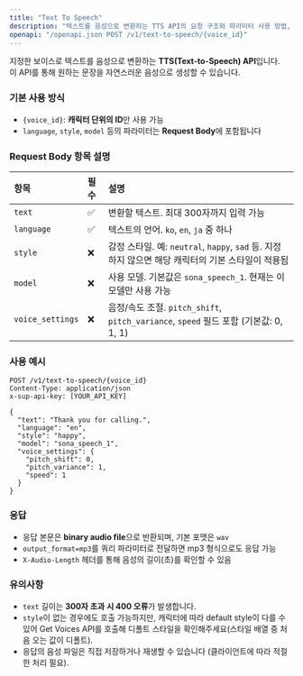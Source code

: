 ```yaml
---
title: "Text To Speech"
description: "텍스트를 음성으로 변환하는 TTS API의 요청 구조와 파라미터 사용 방법, 오류 주의사항을 안내합니다."
openapi: "/openapi.json POST /v1/text-to-speech/{voice_id}"
---
```


지정한 보이스로 텍스트를 음성으로 변환하는 **TTS(Text-to-Speech) API**입니다.\
이 API를 통해 원하는 문장을 자연스러운 음성으로 생성할 수 있습니다.

### 기본 사용 방식

- `{voice_id}`: **캐릭터 단위의 ID**만 사용 가능
- `language`, `style`, `model` 등의 파라미터는 **Request Body**에 포함됩니다

### Request Body 항목 설명

| 항목               | 필수 | 설명                                                                      |
| :--------------- | :-- | :---------------------------------------------------------------------- |
| `text`           | ✅  | 변환할 텍스트. 최대 300자까지 입력 가능                                                |
| `language`       | ✅  | 텍스트의 언어. `ko`, `en`, `ja` 중 하나                                          |
| `style`          | ❌  | 감정 스타일. 예: `neutral`, `happy`, `sad` 등. 지정하지 않으면 해당 캐릭터의 기본 스타일이 적용됨    |
| `model`          | ❌  | 사용 모델. 기본값은 `sona_speech_1`. 현재는 이 모델만 사용 가능                            |
| `voice_settings` | ❌  | 음정/속도 조절. `pitch_shift`, `pitch_variance`, `speed` 필드 포함 (기본값: 0, 1, 1) |

### 사용 예시

```http
POST /v1/text-to-speech/{voice_id}
Content-Type: application/json
x-sup-api-key: [YOUR_API_KEY]

{
  "text": "Thank you for calling.",
  "language": "en",
  "style": "happy",
  "model": "sona_speech_1",
  "voice_settings": {
    "pitch_shift": 0,
    "pitch_variance": 1,
    "speed": 1
  }
}
```

### 응답

- 응답 본문은 **binary audio file**으로 반환되며, 기본 포맷은 `wav`
- `output_format=mp3`를 쿼리 파라미터로 전달하면 mp3 형식으로도 응답 가능
- `X-Audio-Length` 헤더를 통해 음성의 길이(초)를 확인할 수 있음

### 유의사항

- `text` 길이는 **300자 초과 시 400 오류**가 발생합니다.
- `style`이 없는 경우에도 호출 가능하지만, 캐릭터에 따라 default style이 다를 수 있어 Get Voices API를 호출해 디폴트 스타일을 확인해주세요(스타일 배열 중 처음 오는 값이 디폴트).
- 응답의 음성 파일은 직접 저장하거나 재생할 수 있습니다 (클라이언트에 따라 적절한 처리 필요).
